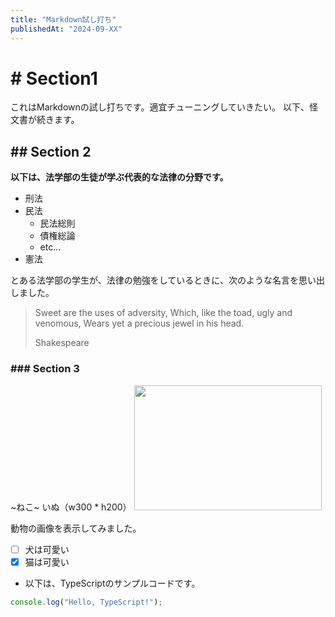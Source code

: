 ```yaml
---
title: "Markdown試し打ち"
publishedAt: "2024-09-XX"
---
```


# # Section1

これはMarkdownの試し打ちです。適宜チューニングしていきたい。
以下、怪文書が続きます。

## ## Section 2

**以下は、法学部の生徒が学ぶ代表的な法律の分野です。**

- 刑法
- 民法
  - 民法総則
  - 債権総論
  - etc...
- 憲法

とある法学部の学生が、法律の勉強をしているときに、次のような名言を思い出しました。

> Sweet are the uses of adversity, Which, like the toad, ugly and venomous, Wears yet a precious jewel in his head.
>
> Shakespeare

### ### Section 3

~ねこ~ いぬ（w300 * h200）
<img width="300" height="200" src="https://images.dog.ceo/breeds/terrier-welsh/lucy.jpg" />  

動物の画像を表示してみました。
- [ ] 犬は可愛い
- [x] 猫は可愛い

- 以下は、TypeScriptのサンプルコードです。

```ts title="sample.ts"
console.log("Hello, TypeScript!");
```
